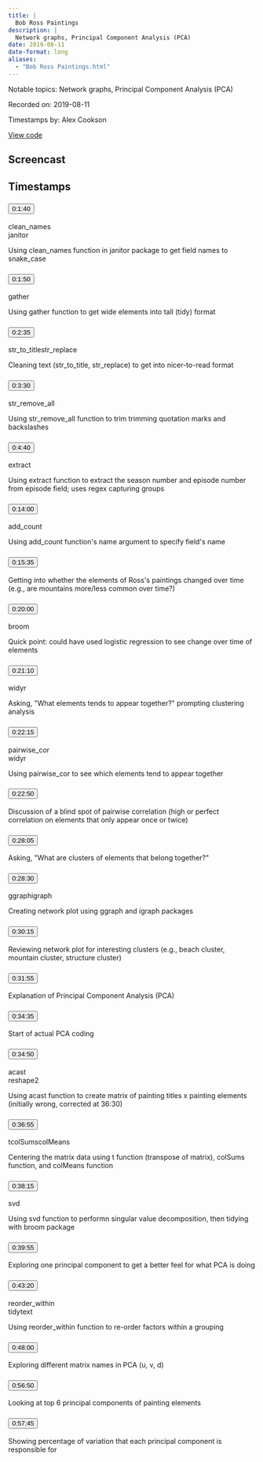 ```yaml
---
title: |
  Bob Ross Paintings
description: |
  Network graphs, Principal Component Analysis (PCA)
date: 2019-08-11
date-format: long
aliases:
  - "Bob Ross Paintings.html"
---
```


Notable topics: Network graphs, Principal Component Analysis (PCA)

Recorded on: 2019-08-11

Timestamps by: Alex Cookson

[View code](https://github.com/dgrtwo/data-screencasts/blob/master/bob-ross.Rmd)

## Screencast

<div id="yt-player" data-video-id="sD993H5FBIY"></div>

## Timestamps

```{=html}
<div id="topics">
  <div class="topic">
    <h3 id="ts-100">
      <button class="btn btn-link btn-timestamp" onClick="playerSkipToTimestamp(100, this)">0:1:40</button>
    </h3>
    <div class="topic_badges"><div><span class="badge-functions badge bg-info">clean_names</span></div><div><span class="badge-packages badge bg-primary">janitor</span></div></div>
    <div class="topic_description">
      <p>Using clean_names function in janitor package to get field names to snake_case</p>

    </div>
  </div>
  <div class="topic">
    <h3 id="ts-110">
      <button class="btn btn-link btn-timestamp" onClick="playerSkipToTimestamp(110, this)">0:1:50</button>
    </h3>
    <div class="topic_badges"><div><span class="badge-functions badge bg-info">gather</span></div><div></div></div>
    <div class="topic_description">
      <p>Using gather function to get wide elements into tall (tidy) format</p>

    </div>
  </div>
  <div class="topic">
    <h3 id="ts-155">
      <button class="btn btn-link btn-timestamp" onClick="playerSkipToTimestamp(155, this)">0:2:35</button>
    </h3>
    <div class="topic_badges"><div><span class="badge-functions badge bg-info">str_to_title</span><span class="badge-functions badge bg-info">str_replace</span></div><div></div></div>
    <div class="topic_description">
      <p>Cleaning text (str_to_title, str_replace) to get into nicer-to-read format</p>

    </div>
  </div>
  <div class="topic">
    <h3 id="ts-210">
      <button class="btn btn-link btn-timestamp" onClick="playerSkipToTimestamp(210, this)">0:3:30</button>
    </h3>
    <div class="topic_badges"><div><span class="badge-functions badge bg-info">str_remove_all</span></div><div></div></div>
    <div class="topic_description">
      <p>Using str_remove_all function to trim trimming quotation marks and backslashes</p>

    </div>
  </div>
  <div class="topic">
    <h3 id="ts-280">
      <button class="btn btn-link btn-timestamp" onClick="playerSkipToTimestamp(280, this)">0:4:40</button>
    </h3>
    <div class="topic_badges"><div><span class="badge-functions badge bg-info">extract</span></div><div></div></div>
    <div class="topic_description">
      <p>Using extract function to extract the season number and episode number from episode field; uses regex capturing groups</p>

    </div>
  </div>
  <div class="topic">
    <h3 id="ts-840">
      <button class="btn btn-link btn-timestamp" onClick="playerSkipToTimestamp(840, this)">0:14:00</button>
    </h3>
    <div class="topic_badges"><div><span class="badge-functions badge bg-info">add_count</span></div><div></div></div>
    <div class="topic_description">
      <p>Using add_count function's name argument to specify field's name</p>

    </div>
  </div>
  <div class="topic">
    <h3 id="ts-935">
      <button class="btn btn-link btn-timestamp" onClick="playerSkipToTimestamp(935, this)">0:15:35</button>
    </h3>
    <div class="topic_badges"><div></div><div></div></div>
    <div class="topic_description">
      <p>Getting into whether the elements of Ross's paintings changed over time (e.g., are mountains more/less common over time?)</p>

    </div>
  </div>
  <div class="topic">
    <h3 id="ts-1200">
      <button class="btn btn-link btn-timestamp" onClick="playerSkipToTimestamp(1200, this)">0:20:00</button>
    </h3>
    <div class="topic_badges"><div></div><div><span class="badge-packages badge bg-primary">broom</span></div></div>
    <div class="topic_description">
      <p>Quick point: could have used logistic regression to see change over time of elements</p>

    </div>
  </div>
  <div class="topic">
    <h3 id="ts-1270">
      <button class="btn btn-link btn-timestamp" onClick="playerSkipToTimestamp(1270, this)">0:21:10</button>
    </h3>
    <div class="topic_badges"><div></div><div><span class="badge-packages badge bg-primary">widyr</span></div></div>
    <div class="topic_description">
      <p>Asking, &quot;What elements tends to appear together?&quot; prompting clustering analysis</p>

    </div>
  </div>
  <div class="topic">
    <h3 id="ts-1335">
      <button class="btn btn-link btn-timestamp" onClick="playerSkipToTimestamp(1335, this)">0:22:15</button>
    </h3>
    <div class="topic_badges"><div><span class="badge-functions badge bg-info">pairwise_cor</span></div><div><span class="badge-packages badge bg-primary">widyr</span></div></div>
    <div class="topic_description">
      <p>Using pairwise_cor to see which elements tend to appear together</p>

    </div>
  </div>
  <div class="topic">
    <h3 id="ts-1370">
      <button class="btn btn-link btn-timestamp" onClick="playerSkipToTimestamp(1370, this)">0:22:50</button>
    </h3>
    <div class="topic_badges"><div></div><div></div></div>
    <div class="topic_description">
      <p>Discussion of a blind spot of pairwise correlation (high or perfect correlation on elements that only appear once or twice)</p>

    </div>
  </div>
  <div class="topic">
    <h3 id="ts-1685">
      <button class="btn btn-link btn-timestamp" onClick="playerSkipToTimestamp(1685, this)">0:28:05</button>
    </h3>
    <div class="topic_badges"><div></div><div></div></div>
    <div class="topic_description">
      <p>Asking, &quot;What are clusters of elements that belong together?&quot;</p>

    </div>
  </div>
  <div class="topic">
    <h3 id="ts-1710">
      <button class="btn btn-link btn-timestamp" onClick="playerSkipToTimestamp(1710, this)">0:28:30</button>
    </h3>
    <div class="topic_badges"><div></div><div><span class="badge-packages badge bg-primary">ggraph</span><span class="badge-packages badge bg-primary">igraph</span></div></div>
    <div class="topic_description">
      <p>Creating network plot using ggraph and igraph packages</p>

    </div>
  </div>
  <div class="topic">
    <h3 id="ts-1815">
      <button class="btn btn-link btn-timestamp" onClick="playerSkipToTimestamp(1815, this)">0:30:15</button>
    </h3>
    <div class="topic_badges"><div></div><div></div></div>
    <div class="topic_description">
      <p>Reviewing network plot for interesting clusters (e.g., beach cluster, mountain cluster, structure cluster)</p>

    </div>
  </div>
  <div class="topic">
    <h3 id="ts-1915">
      <button class="btn btn-link btn-timestamp" onClick="playerSkipToTimestamp(1915, this)">0:31:55</button>
    </h3>
    <div class="topic_badges"><div></div><div></div></div>
    <div class="topic_description">
      <p>Explanation of Principal Component Analysis (PCA)</p>

    </div>
  </div>
  <div class="topic">
    <h3 id="ts-2075">
      <button class="btn btn-link btn-timestamp" onClick="playerSkipToTimestamp(2075, this)">0:34:35</button>
    </h3>
    <div class="topic_badges"><div></div><div></div></div>
    <div class="topic_description">
      <p>Start of actual PCA coding</p>

    </div>
  </div>
  <div class="topic">
    <h3 id="ts-2090">
      <button class="btn btn-link btn-timestamp" onClick="playerSkipToTimestamp(2090, this)">0:34:50</button>
    </h3>
    <div class="topic_badges"><div><span class="badge-functions badge bg-info">acast</span></div><div><span class="badge-packages badge bg-primary">reshape2</span></div></div>
    <div class="topic_description">
      <p>Using acast function to create matrix of painting titles x painting elements (initially wrong, corrected at 36:30)</p>

    </div>
  </div>
  <div class="topic">
    <h3 id="ts-2215">
      <button class="btn btn-link btn-timestamp" onClick="playerSkipToTimestamp(2215, this)">0:36:55</button>
    </h3>
    <div class="topic_badges"><div><span class="badge-functions badge bg-info">t</span><span class="badge-functions badge bg-info">colSums</span><span class="badge-functions badge bg-info">colMeans</span></div><div></div></div>
    <div class="topic_description">
      <p>Centering the matrix data using t function (transpose of matrix), colSums function, and colMeans function</p>

    </div>
  </div>
  <div class="topic">
    <h3 id="ts-2295">
      <button class="btn btn-link btn-timestamp" onClick="playerSkipToTimestamp(2295, this)">0:38:15</button>
    </h3>
    <div class="topic_badges"><div><span class="badge-functions badge bg-info">svd</span></div><div></div></div>
    <div class="topic_description">
      <p>Using svd function to performn singular value decomposition, then tidying with broom package</p>

    </div>
  </div>
  <div class="topic">
    <h3 id="ts-2395">
      <button class="btn btn-link btn-timestamp" onClick="playerSkipToTimestamp(2395, this)">0:39:55</button>
    </h3>
    <div class="topic_badges"><div></div><div></div></div>
    <div class="topic_description">
      <p>Exploring one principal component to get a better feel for what PCA is doing</p>

    </div>
  </div>
  <div class="topic">
    <h3 id="ts-2600">
      <button class="btn btn-link btn-timestamp" onClick="playerSkipToTimestamp(2600, this)">0:43:20</button>
    </h3>
    <div class="topic_badges"><div><span class="badge-functions badge bg-info">reorder_within</span></div><div><span class="badge-packages badge bg-primary">tidytext</span></div></div>
    <div class="topic_description">
      <p>Using reorder_within function to re-order factors within a grouping</p>

    </div>
  </div>
  <div class="topic">
    <h3 id="ts-2880">
      <button class="btn btn-link btn-timestamp" onClick="playerSkipToTimestamp(2880, this)">0:48:00</button>
    </h3>
    <div class="topic_badges"><div></div><div></div></div>
    <div class="topic_description">
      <p>Exploring different matrix names in PCA (u, v, d)</p>

    </div>
  </div>
  <div class="topic">
    <h3 id="ts-3410">
      <button class="btn btn-link btn-timestamp" onClick="playerSkipToTimestamp(3410, this)">0:56:50</button>
    </h3>
    <div class="topic_badges"><div></div><div></div></div>
    <div class="topic_description">
      <p>Looking at top 6 principal components of painting elements</p>

    </div>
  </div>
  <div class="topic">
    <h3 id="ts-3465">
      <button class="btn btn-link btn-timestamp" onClick="playerSkipToTimestamp(3465, this)">0:57:45</button>
    </h3>
    <div class="topic_badges"><div></div><div></div></div>
    <div class="topic_description">
      <p>Showing percentage of variation that each principal component is responsible for</p>

    </div>
  </div>
</div>
```
     
<script>
// 2. This code loads the IFrame Player API code asynchronously.
var tag = document.createElement("script");

tag.src = "https://www.youtube.com/iframe_api";
var firstScriptTag = document.getElementsByTagName("script")[0];
firstScriptTag.parentNode.insertBefore(tag, firstScriptTag);

// 3. This function creates an <iframe> (and YouTube player)
//    after the API code downloads.
var videoId = document.getElementById("yt-player").dataset.videoId;
var player;
function onYouTubeIframeAPIReady() {
  player = new YT.Player("yt-player", {
    height: "486",
    width: "864",
    videoId: videoId,
    playerVars: {
      "playsinline": 1
    },
    events: {
      onStateChange: function(event) {
        if (event.data == YT.PlayerState.PLAYING) {
          followTimestamps()
        }
      }
    }
  });
}

function playerSkipToTimestamp(seconds, tsElement) {
  player.seekTo(seconds, true)
  tsElement.scrollIntoView()
  document.getElementById("screencast").scrollIntoView()
}

const timestamps = Array.from(document.querySelectorAll('.topic h3[id^="ts-"]'))
  .map(el => el.id.replace('ts-', ''))

function followTimestamps() {
  if (player.getPlayerState() !== 1) {
    return
  }
  const currentTime = `${Math.floor(player.getCurrentTime())}`
  if (timestamps.includes(currentTime)) {
    const el = document.getElementById(`ts-${currentTime}`)
    if (el) {
      el.scrollIntoView()
      document.getElementById("screencast").scrollIntoView()
    }
  }
  setTimeout(followTimestamps, 1000)
}
</script>
